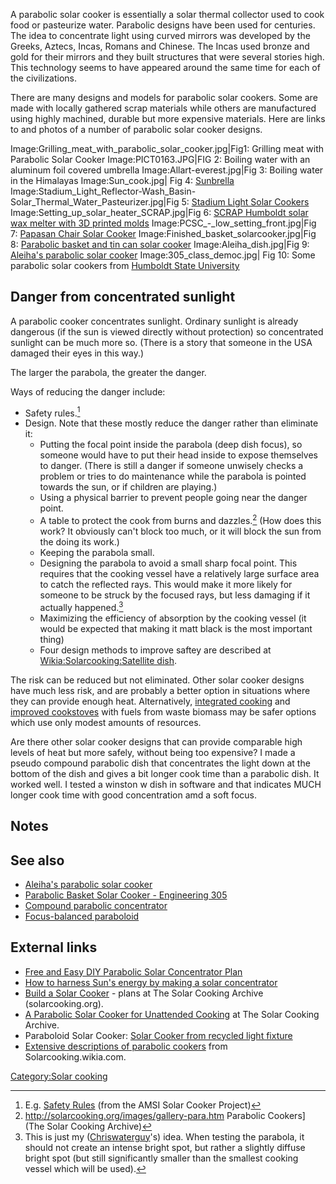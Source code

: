 {{topic header| Allart-everest.jpg | Parabolic solar cookers }} 

A parabolic solar cooker is essentially a solar thermal collector used to cook food or pasteurize water.  Parabolic designs have been used for centuries. The idea to concentrate light using curved mirrors was developed by the Greeks, Aztecs, Incas, Romans and Chinese. The Incas used bronze and gold for their mirrors and they built structures that were several stories high. This technology seems to have appeared around the same time for each of the civilizations.

There are many designs and models for parabolic solar cookers.   Some are made with locally gathered scrap materials while others are manufactured using highly machined, durable but more expensive materials. Here are links to and photos of a number of parabolic solar cooker designs.

<gallery caption="Some Parabolic Solar Cookers" widths="200px" heights="200px">
Image:Grilling_meat_with_parabolic_solar_cooker.jpg|Fig1: Grilling meat with Parabolic Solar Cooker
Image:PICT0163.JPG|FIG 2:  Boiling water with an aluminum foil covered umbrella
Image:Allart-everest.jpg|Fig 3: Boiling water in the Himalayas
Image:Sun_cook.jpg| Fig 4: [[Sunbrella]]
Image:Stadium_Light_Reflector-Wash_Basin-Solar_Thermal_Water_Pasteurizer.jpg|Fig 5: [[Stadium Light Solar Cookers]]
Image:Setting_up_solar_heater_SCRAP.jpg|Fig 6: [[SCRAP Humboldt solar wax melter with 3D printed molds]]
Image:PCSC_-_low_setting_front.jpg|Fig 7: [[Papasan Chair Solar Cooker]]
Image:Finished_basket_solarcooker.jpg|Fig 8: [[Parabolic basket and tin can solar cooker]]
Image:Aleiha_dish.jpg|Fig 9: [[Aleiha's parabolic solar cooker]]
Image:305_class_democ.jpg| Fig 10: Some parabolic solar cookers from [[Engr305_Appropriate_Technology_Projects|Humboldt State University]]
</gallery>

== Danger from concentrated sunlight ==
A parabolic cooker concentrates sunlight. Ordinary sunlight is already dangerous (if the sun is viewed directly without protection) so concentrated sunlight can be much more so. (There is a story that someone in the USA damaged their eyes in this way.{{fact}})

The larger the parabola, the greater the danger.

Ways of reducing the danger include:
* Safety rules.<ref>E.g. [http://home.germany.net/100-441770/amsi-safety.html Safety Rules] (from the AMSI Solar Cooker Project)</ref>
* Design. Note that these mostly reduce the danger rather than eliminate it: 
** Putting the focal point inside the parabola (deep dish focus), so someone would have to put their head inside to expose themselves to danger. (There is still a danger if someone unwisely checks a problem or tries to do maintenance while the parabola is pointed towards the sun, or if children are playing.) 
** Using a physical barrier to prevent people going near the danger point. 
** A table to protect the cook from burns and dazzles.<ref>http://solarcooking.org/images/gallery-para.htm Parabolic  Cookers] (The Solar Cooking Archive)</ref> (How does this work? It obviously can't block too much, or it will block the sun from the doing its work.) 
** Keeping the parabola small. 
** Designing the parabola to avoid a small sharp focal point. This requires that the cooking vessel have a relatively large surface area to catch the reflected rays. This would make it more likely for someone to be struck by the focused rays, but less damaging if it actually happened.<ref>This is just my ([[User:Chriswaterguy|Chriswaterguy]]'s) idea. When testing the parabola, it should not create an intense bright spot, but rather a slightly diffuse bright spot (but still significantly smaller than the smallest cooking vessel which will be used).</ref> 
** Maximizing the efficiency of absorption by the cooking vessel (it would be expected that making it matt black is the most important thing)
** Four design methods to improve saftey are described at [[Wikia:Solarcooking:Satellite dish]].

The risk can be reduced but not eliminated. Other solar cooker designs have much less risk, and are probably a better option in situations where they can provide enough heat.{{fact}} Alternatively, [[integrated cooking]] and [[improved cookstoves]] with fuels from waste biomass may be safer options which use only modest amounts of resources. 

Are there other solar cooker designs that can provide comparable high levels of heat but more safely, without being too expensive?{{sp}} I made a pseudo compound parabolic dish that concentrates the light down at the bottom of the dish and gives a bit longer cook time than a parabolic dish. It worked well.
I tested a winston w dish in software and that indicates MUCH longer cook time with good concentration amd a soft focus.

== Notes ==
<small><references/></small>

== See also ==
* [[Aleiha's parabolic solar cooker]]
* [[Parabolic Basket Solar Cooker - Engineering 305]]
* [[Compound parabolic concentrator]]
* [[Focus-balanced paraboloid]]

== External links ==

*[http://hubpages.com/hub/Concrete-Solar-concentrator Free and Easy DIY Parabolic Solar Concentrator Plan]
*[http://hubpages.com/hub/solar-reflector How to harness Sun's energy by making a solar concentrator]
* [http://solarcooking.org/plans/ Build a Solar Cooker] - plans at The Solar Cooking Archive (solarcooking.org).
* [http://solarcooking.org/unattendedparabolic.htm A Parabolic Solar Cooker for Unattended Cooking] at The Solar Cooking Archive.
* Paraboloid Solar Cooker: [http://pages.suddenlink.net/solarized Solar Cooker from recycled light fixture]
* [http://solarcooking.wikia.com/wiki/Parabolic_solar_reflectors Extensive descriptions of parabolic cookers] from Solarcooking.wikia.com.


{{Solar navbox}}

[[Category:Parabolic solar cookers| ]]
[[Category:Solar cooking]]